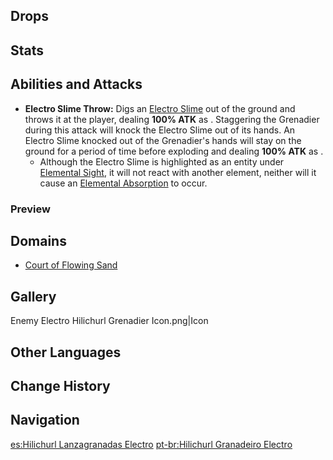 {{Enemy Infobox
|image    = Enemy Electro Hilichurl Grenadier.png
|element  = Electro
|family   = Hilichurls
|type     = Common Enemies
|group    = Hilichurl Grenadiers
|location = [[Inazuma]]
}}
{{Description|The primitive wandering inhabitants of [[Teyvat]]'s wildernesses.<br />[[Electro Slime]]s don't seem to have as many applications as [[Pyro Slime]]s or [[Anemo Slime]]s in the benighted lives of the [[Hilichurls]].

Perhaps one day they may discover the flow of Elements between [[Electro Slime]] and [[Mutant Electro Slime]] and make some great progress...?}}
{{Enemy Intro}}

==Drops==
{{Drops|Hilichurls}}

==Stats==
{{Enemy Stats|hp_ratio=1|atk_ratio=1.8|hp_type=1}}

==Abilities and Attacks==
*'''Electro Slime Throw:''' Digs an [[Electro Slime]] out of the ground and throws it at the player, dealing '''100% ATK''' as {{Color|AoE Electro DMG}}. Staggering the Grenadier during this attack will knock the Electro Slime out of its hands. An Electro Slime knocked out of the Grenadier's hands will stay on the ground for a period of time before exploding and dealing '''100% ATK''' as {{Color|AoE Electro DMG}}.
**Although the Electro Slime is highlighted as an {{Electro}} entity under [[Elemental Sight]], it will not react with another element, neither will it cause an {{Electro}} [[Elemental Absorption]] to occur.

===Preview===
{{Preview
|size=185px
|file1=Electro Hilichurl Grenadier Electro Slime Throw
|caption1=Electro Slime Throw

|file2=Electro Hilichurl Grenadier Electro Slime Throw Staggered
|caption2=Electro Slime Throw (Staggered)

|file3=Electro Hilichurl Grenadier Electro Slime Throw Staggered Explosion
|caption3=Fallen Slime Explosion
}}

==Domains==
*[[Court of Flowing Sand]]

==Gallery==
<gallery hideaddbutton="true" captionalign="center">
Enemy Electro Hilichurl Grenadier Icon.png|Icon
</gallery>

==Other Languages==
{{Other Languages
|en      = Electro Hilichurl Grenadier
|zhs     = 雷弹丘丘人
|zhs_rm  = Léi Dàn Qiūqiū-rén
|zht     = 雷彈丘丘人
|zht_rm  = Léi Dàn Qiūqiū-rén
|zh_tl   = Thunder Grenade Hilichurl
|ja      = ヒルチャール・雷弾
|ja_rm   = Hiruchaaru - Raidan{{Assumed}}
|ja_tl   = Hilichurl - Thunder Bullet
|ko      = 번개탄 츄츄족
|ko_rm   = Beongaetan Chyuchyujok
|ko_tl   = Lightning-bomb Hilichurl
|es      = Hilichurl Lanzagranadas Electro
|es_tl   = Electro Hilichurl Grenadier
|fr      = Grenadier Brutocollinus Électro
|fr_tl   = Electro Hilichurl Grenadier
|ru      = Электро хиличурл-гренадёр
|ru_tl   = Electro Hilichurl Grenadier
|th      = Electro Hilichurl Grenadier
|vi      = Hilichurl Đạn Lôi
|vi_tl   = Electro Grenade Hilichurl
|de      = Elektro-Hilichurl-Grenadier
|de_tl   = Electro Hilichurl Grenadier
|id      = Electro Hilichurl Grenadier
|pt      = Hilichurl Granadeiro Electro
|pt_tl   = 
}}

==Change History==
{{Change History|2.0}}

==Navigation==
{{Enemy Navbox|type=Common}}
[[es:Hilichurl Lanzagranadas Electro]]
[[pt-br:Hilichurl Granadeiro Electro]]